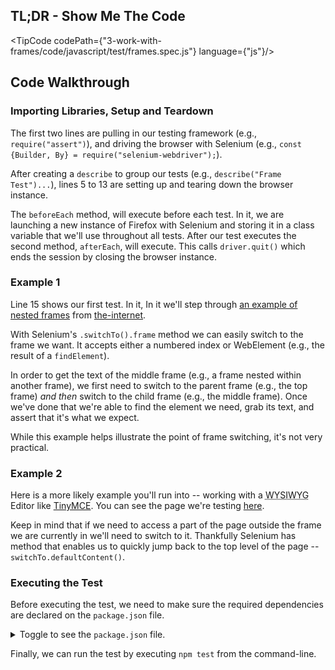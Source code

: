 
## TL;DR - Show Me The Code

<TipCode codePath={"3-work-with-frames/code/javascript/test/frames.spec.js"} language={"js"}/>

## Code Walkthrough

### Importing Libraries, Setup and Teardown

The first two lines are pulling in our testing framework (e.g., `require("assert")`), and driving the
browser with Selenium (e.g., `const {Builder, By} = require("selenium-webdriver");`).

After creating a `describe` to group our tests (e.g., `describe("Frame Test")...`), lines 5 to 13 are setting up and
tearing down the browser instance.

The `beforeEach` method, will execute before each test. In it, we are launching a new instance of Firefox with
Selenium and storing it in a class variable that we'll use throughout all tests. After our test executes the second
method, `afterEach`, will execute. This calls `driver.quit()` which ends the session by closing the browser instance.

### Example 1

Line 15 shows our first test. In it, In it we'll step through [an example of nested frames](http://the-internet.herokuapp.com/nested_frames) from
[the-internet](https://github.com/saucelabs/the-internet).

With Selenium's `.switchTo().frame` method we can easily switch to the frame we want. It accepts either a numbered
index or WebElement (e.g., the result of a `findElement`).

In order to get the text of the middle frame (e.g., a frame nested within another frame), we first need to switch to
the parent frame (e.g., the top frame) _and then_ switch to the child frame (e.g., the middle frame). Once we've done
that we're able to find the element we need, grab its text, and assert that it's what we expect.

While this example helps illustrate the point of frame switching, it's not very practical.

### Example 2

Here is a more likely example you'll run into -- working with a
<abbr title="What You See Is What You Get">WYSIWYG</abbr> Editor like
[TinyMCE](http://www.tinymce.com/). You can see the page we're testing [here](http://the-internet.herokuapp.com/tinymce).

Keep in mind that if we need to access a part of the page outside the frame we are currently in we'll need to
switch to it. Thankfully Selenium has method that enables us to quickly jump back to the top level of the page
-- `switchTo.defaultContent()`.

### Executing the Test

Before executing the test, we need to make sure the required dependencies are declared on the `package.json` file.

<details>
    <summary>Toggle to see the <code>package.json</code> file.</summary>
    <div>
        <TipCode codePath={"3-work-with-frames/code/javascript/package.json"} language={"json"}/>
    </div>
</details>

Finally, we can run the test by executing `npm test` from the command-line.



